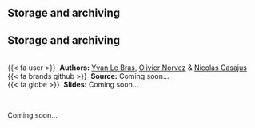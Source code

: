## Storage and archiving {.unnumbered}


::: {.callout-note icon=true appearance="simple"}
## Storage and archiving

<br />
{{< fa user >}} &nbsp;**Authors:** [Yvan Le Bras](https://scholar.google.fr/citations?user=PVBOyvYAAAAJ&hl=fr), [Olivier Norvez](https://scholar.google.fr/citations?user=0HfITX4AAAAJ&hl) & [Nicolas Casajus](https://nicolascasajus.fr)<br/>
{{< fa brands github >}} &nbsp;**Source:** Coming soon...<br/>
{{< fa globe >}} &nbsp;**Slides:** Coming soon...
:::


<br />

Coming soon...

<!--
<div class="container">
  <iframe class="responsive-iframe" src="https://biodiversitydata.github.io/protocols-methods"></iframe>
</div>
-->
